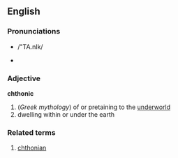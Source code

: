 == English ==
=== Pronunciations ===
*{{SAMPA}} /"TA.nIk/
*{{IPA|/'θɑ.nɪk/}}
=== Adjective ===
{{wikipedia}}
'''chthonic'''
#(''Greek mythology'') of or pretaining to the [[underworld]]
# dwelling within or under the earth

=== Related terms === 
# [[chthonian]]